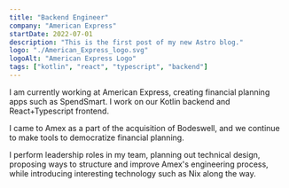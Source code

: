 ```yaml
---
title: "Backend Engineer"
company: "American Express"
startDate: 2022-07-01
description: "This is the first post of my new Astro blog."
logo: "./American_Express_logo.svg"
logoAlt: "American Express Logo"
tags: ["kotlin", "react", "typescript", "backend"]
---
```


I am currently working at American Express, creating financial planning apps
such as SpendSmart. I work on our Kotlin backend and React+Typescript frontend.

I came to Amex as a part of the acquisition of Bodeswell, and we continue to make
tools to democratize financial planning.

I perform leadership roles in my team, planning out technical design, proposing ways
to structure and improve Amex's engineering process, while introducing interesting
technology such as Nix along the way.
